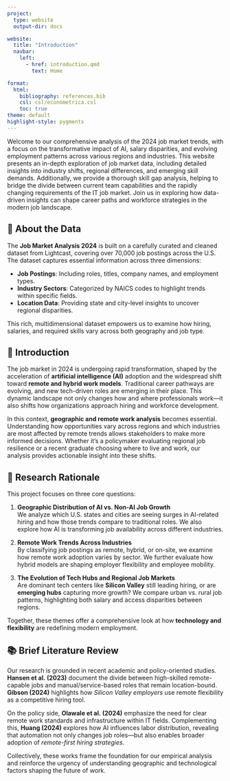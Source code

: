 ```yaml
---
project:
  type: website
  output-dir: docs

website:
  title: "Introduction"
  navbar:
    left:
      - href: introduction.qmd
        text: Home

format: 
  html:
    bibliography: references.bib
    csl: csl/econometrica.csl
    toc: true
theme: default
highlight-style: pygments
---
```


Welcome to our comprehensive analysis of the 2024 job market trends, with a focus on the transformative impact of AI, salary disparities, and evolving employment patterns across various regions and industries. This website presents an in-depth exploration of job market data, including detailed insights into industry shifts, regional differences, and emerging skill demands. Additionally, we provide a thorough skill gap analysis, helping to bridge the divide between current team capabilities and the rapidly changing requirements of the IT job market. Join us in exploring how data-driven insights can shape career paths and workforce strategies in the modern job landscape.

## 📂 About the Data

The **Job Market Analysis 2024** is built on a carefully curated and cleaned dataset from Lightcast, covering over 70,000 job postings across the U.S. The dataset captures essential information across three dimensions:

- **Job Postings**: Including roles, titles, company names, and employment types.  
- **Industry Sectors**: Categorized by NAICS codes to highlight trends within specific fields.  
- **Location Data**: Providing state and city-level insights to uncover regional disparities.  

This rich, multidimensional dataset empowers us to examine how hiring, salaries, and required skills vary across both geography and job type.



## 🧭 Introduction

The job market in 2024 is undergoing rapid transformation, shaped by the acceleration of **artificial intelligence (AI)** adoption and the widespread shift toward **remote and hybrid work models**. Traditional career pathways are evolving, and new tech-driven roles are emerging in their place. This dynamic landscape not only changes how and where professionals work—it also shifts how organizations approach hiring and workforce development.

In this context, **geographic and remote work analysis** becomes essential. Understanding how opportunities vary across regions and which industries are most affected by remote trends allows stakeholders to make more informed decisions. Whether it’s a policymaker evaluating regional job resilience or a recent graduate choosing where to live and work, our analysis provides actionable insight into these shifts.


## 🎯 Research Rationale

This project focuses on three core questions:

1. **Geographic Distribution of AI vs. Non-AI Job Growth**  
   We analyze which U.S. states and cities are seeing surges in AI-related hiring and how those trends compare to traditional roles. We also explore how AI is transforming job availability across different industries.

2. **Remote Work Trends Across Industries**  
   By classifying job postings as remote, hybrid, or on-site, we examine how remote work adoption varies by sector. We further evaluate how hybrid models are shaping employer flexibility and employee mobility.

3. **The Evolution of Tech Hubs and Regional Job Markets**  
   Are dominant tech centers like **Silicon Valley** still leading hiring, or are **emerging hubs** capturing more growth? We compare urban vs. rural job patterns, highlighting both salary and access disparities between regions.

Together, these themes offer a comprehensive look at how **technology and flexibility** are redefining modern employment.



## 📚 Brief Literature Review

Our research is grounded in recent academic and policy-oriented studies. **Hansen et al. (2023)** document the divide between high-skilled remote-capable jobs and manual/service-based roles that remain location-bound. **Gibson (2024)** highlights how *Silicon Valley employers* use remote flexibility as a competitive hiring tool.

On the policy side, **Olawale et al. (2024)** emphasize the need for clear remote work standards and infrastructure within IT fields. Complementing this, **Huang (2024)** explores how AI influences labor distribution, revealing that automation not only changes job roles—but also enables broader adoption of *remote-first hiring strategies*.

Collectively, these works frame the foundation for our empirical analysis and reinforce the urgency of understanding geographic and technological factors shaping the future of work.